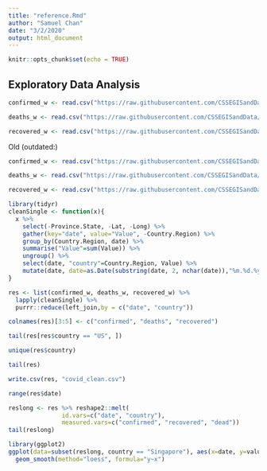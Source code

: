 ```yaml
---
title: "reference.Rmd"
author: "Samuel Chan"
date: "3/2/2020"
output: html_document
---
```


```r
knitr::opts_chunk$set(echo = TRUE)
```

## Exploratory Data Analysis

```r
confirmed_w <- read.csv("https://raw.githubusercontent.com/CSSEGISandData/COVID-19/master/csse_covid_19_data/csse_covid_19_time_series/time_series_covid19_confirmed_global.csv")

deaths_w <- read.csv("https://raw.githubusercontent.com/CSSEGISandData/COVID-19/master/csse_covid_19_data/csse_covid_19_time_series/time_series_covid19_deaths_global.csv")

recovered_w <- read.csv("https://raw.githubusercontent.com/CSSEGISandData/COVID-19/master/csse_covid_19_data/csse_covid_19_time_series/time_series_covid19_recovered_global.csv")
```



Old (outdated:)
```r
confirmed_w <- read.csv("https://raw.githubusercontent.com/CSSEGISandData/COVID-19/master/csse_covid_19_data/csse_covid_19_time_series/time_series_19-covid-Confirmed.csv")

deaths_w <- read.csv("https://raw.githubusercontent.com/CSSEGISandData/COVID-19/master/csse_covid_19_data/csse_covid_19_time_series/time_series_19-covid-Deaths.csv")

recovered_w <- read.csv("https://raw.githubusercontent.com/CSSEGISandData/COVID-19/master/csse_covid_19_data/csse_covid_19_time_series/time_series_19-covid-Recovered.csv")
```



```r
library(tidyr)
cleanSingle <- function(x){
  x %>%
    select(-Province.State, -Lat, -Long) %>% 
    gather(key="date", value="Value", -Country.Region) %>% 
    group_by(Country.Region, date) %>% 
    summarise("Value"=sum(Value)) %>% 
    ungroup() %>% 
    select(date, "country"=Country.Region, Value) %>% 
    mutate(date, date=as.Date(substring(date, 2, nchar(date)),"%m.%d.%y"))
}
```


```r
res <- list(confirmed_w, deaths_w, recovered_w) %>% 
  lapply(cleanSingle) %>% 
  purrr::reduce(left_join,by = c("date", "country"))

colnames(res)[3:5] <- c("confirmed", "deaths", "recovered")
```

```r
tail(res[res$country == "US", ])
```


```r
unique(res$country)
```


```r
tail(res)
```
```r
write.csv(res, "covid_clean.csv")
```

```r
range(res$date)
```



```r
reslong <- res %>% reshape2::melt(
               id.vars=c("date", "country"),
               measured.vars=c("confirmed", "recovered", "dead"))
tail(reslong)
```



```r
library(ggplot2)
ggplot(data=subset(reslong, country == "Singapore"), aes(x=date, y=value, col=variable)) +
  geom_smooth(method="loess", formula="y~x")
```

